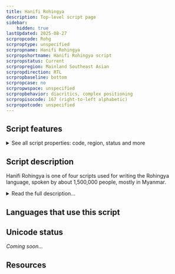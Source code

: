 ```yaml
---
title: Hanifi Rohingya
description: Top-level script page
sidebar:
    hidden: true
lastUpdated: 2025-08-27
scrpropcode: Rohg
scrproptype: unspecified
scrpropname: Hanifi Rohingya
scrpropshortname: Hanifi Rohingya script
scrpropstatus: Current
scrpropregion: Mainland Southeast Asian
scrpropdirection: RTL
scrpropbaseline: bottom
scrpropcase: no
scrpropwspace: unspecified
scrpropbehavior: diacritics, complex positioning
scrpropisocode: 167 (right-to-left alphabetic)
scrpropotcode: unspecified
---
```



## Script features

<details>
<summary> See all script properties: code, region, status and more</summary>
<ScriptInfo />
</details>

## Script description

Hanifi Rohingya is one of four scripts used for writing the Rohingya language, spoken by about 1,500,000 people, mostly in Myanmar.

<details>
<summary>Read the full description...</summary>There are also significant Rohingya-speaking refugee communities in Bangladesh and Thailand.

The Rohingya language has been written in the [Arabic](/scrlang/script-arab) script for over 200 years, during which time it has also been written in [Myanmar](/scrlang/script-Mymr) and a modified Latin script known as Rohingyalish. Around 1960, Rohingya scholars began to see a need for a unique writing system which reflected their own language, and Molana Hanif created the Hanifi Rohingya script.

Hanifi Rohingya is an alphabet written from right to left. The shapes of the characters are based on the Arabic script (though the character shapes in Hanifi Rohingya are not contextual as they are in Arabic), with some influence from Latin and Myanmar. The script is written with twenty-eight consonants, each containing an inherent _a_ vowel, five vowels, and one vowel carrier letter. There is also a separate letter for marking nasalization of vowels.

Rohingya is a tonal language, contrasting oral vs nasal, long vs. short, and falling vs rising tones. Three tone marks exist in the script, which are written above the vowel letter. There is also a diacritic, _shadda_, which marks geminate (long) consonants, and a sign, _sukun_, for indicating the absence of the inherent vowel. Two consonants have alternate final forms; /m/ is always written with its final form at the end of a word instead of with the _ma_ + _sukun_ sequence, and /l/ can be written at the end of a word either with its final form or with the _la_ + _sukun_ sequence.

There is a full set of decimal digits from 0-9, which are written from left to right.
</details>

## Languages that use this script

<WsList script='Rohg' wsMax='5' />

## Unicode status

_Coming soon..._

## Resources

<ScriptResources detailSummary='seemore' />

